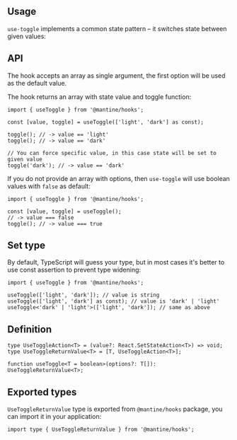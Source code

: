 

## Usage

`use-toggle` implements a common state pattern – it switches state between given values:

<Demo data={HooksDemos.useToggleDemo} />

## API

The hook accepts an array as single argument, the first option will be used as the default value.

The hook returns an array with state value and toggle function:

```tsx
import { useToggle } from '@mantine/hooks';

const [value, toggle] = useToggle(['light', 'dark'] as const);

toggle(); // -> value == 'light'
toggle(); // -> value == 'dark'

// You can force specific value, in this case state will be set to given value
toggle('dark'); // -> value == 'dark'
```

If you do not provide an array with options, then `use-toggle` will use boolean values with `false` as default:

```tsx
import { useToggle } from '@mantine/hooks';

const [value, toggle] = useToggle();
// -> value === false
toggle(); // -> value === true
```

## Set type

By default, TypeScript will guess your type, but in most cases it's better to use const assertion to prevent type widening:

```tsx
import { useToggle } from '@mantine/hooks';

useToggle(['light', 'dark']); // value is string
useToggle(['light', 'dark'] as const); // value is 'dark' | 'light'
useToggle<'dark' | 'light'>(['light', 'dark']); // same as above
```

## Definition

```tsx
type UseToggleAction<T> = (value?: React.SetStateAction<T>) => void;
type UseToggleReturnValue<T> = [T, UseToggleAction<T>];

function useToggle<T = boolean>(options?: T[]): UseToggleReturnValue<T>;
```

## Exported types

`UseToggleReturnValue` type is exported from `@mantine/hooks` package,
you can import it in your application:

```tsx
import type { UseToggleReturnValue } from '@mantine/hooks';
```
